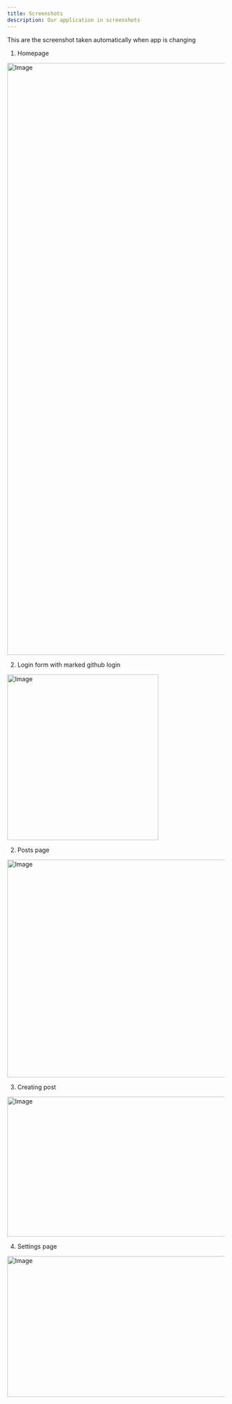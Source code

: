 ```yaml
---
title: Screenshots
description: Our application in screenshots
---
```


This are the screenshot taken automatically when app is changing

1. Homepage

<img
  src="/images/screenshots/homepage.png"
  width="1920"
  height="1371"
  alt="Image"
/>

2. Login form with marked github login

<img
  src="/images/screenshots/login-form.png"
  width="350"
  height="384"
  alt="Image"
/>


2. Posts page

<img
  src="/images/screenshots/posts-list.png"
  width="1088"
  height="504"
  alt="Image"
/>

3. Creating post 

<img
  src="/images/screenshots/posts-create.png"
  width="1960"
  height="324"
  alt="Image"
/>

4. Settings page

<img
  src="/images/screenshots/settings.png"
  width="1088"
  height="326"
  alt="Image"
/>
